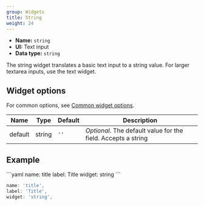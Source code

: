 ```yaml
---
group: Widgets
title: String
weight: 24
---
```


- **Name:** `string`
- **UI:** Text input
- **Data type:** `string`

The string widget translates a basic text input to a string value. For larger textarea inputs, use the text widget.

## Widget options

For common options, see [Common widget options](/docs/widgets#common-widget-options).

| Name    | Type   | Default | Description                                                   |
| ------- | ------ | ------- | ------------------------------------------------------------- |
| default | string | `''`    | _Optional_. The default value for the field. Accepts a string |

## Example

<CodeTabs>
```yaml
name: title
label: Title
widget: string
```

```js
name: 'title',
label: 'Title',
widget: 'string',
```

</CodeTabs>
